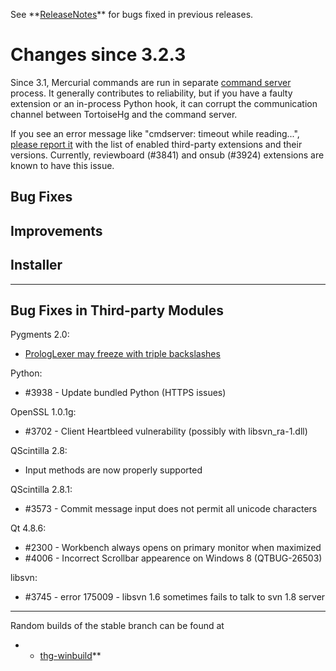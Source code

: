 See **[[ReleaseNotes]]** for bugs fixed in previous releases.

= Changes since 3.2.3 =

Since 3.1, Mercurial commands are run in separate
[[http://mercurial.selenic.com/wiki/CommandServer|command server]] process.
It generally contributes to reliability, but if you have a faulty extension
or an in-process Python hook, it can corrupt the communication channel between
TortoiseHg and the command server.

If you see an error message like "cmdserver: timeout while reading...",
[[BugReport|please report it]] with the list of enabled third-party extensions
and their versions.  Currently, reviewboard (#3841) and onsub (#3924) extensions
are known to have this issue.

== Bug Fixes ==

== Improvements ==

== Installer ==

----

== Bug Fixes in Third-party Modules ==

Pygments 2.0:
* [[https://bitbucket.org/birkenfeld/pygments-main/issue/891/|PrologLexer may freeze with triple backslashes]]

Python:
* #3938 - Update bundled Python (HTTPS issues)

OpenSSL 1.0.1g:
* #3702 - Client Heartbleed vulnerability (possibly with libsvn_ra-1.dll)

QScintilla 2.8:
* Input methods are now properly supported

QScintilla 2.8.1:
* #3573 - Commit message input does not permit all unicode characters

Qt 4.8.6:
* #2300 - Workbench always opens on primary monitor when maximized
* #4006 - Incorrect Scrollbar appearence on Windows 8 (QTBUG-26503)

libsvn:
* #3745 - error 175009 - libsvn 1.6 sometimes fails to talk to svn 1.8 server

----

Random builds of the stable branch can be found at
**[[http://bitbucket.org/tortoisehg/thg-winbuild/downloads/|thg-winbuild]]**
